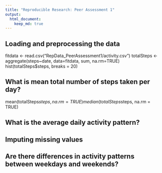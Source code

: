 ```yaml
---
title: "Reproducible Research: Peer Assessment 1"
output: 
  html_document:
    keep_md: true
---
```



## Loading and preprocessing the data

fitdata <- read.csv("RepData_PeerAssessment1/activity.csv")
totalSteps <- aggregate(steps~date, data=fitdata, sum, na.rm=TRUE)
hist(totalSteps$steps, breaks = 20)

## What is mean total number of steps taken per day?

mean(totalSteps$steps, na.rm = TRUE)
median(totalSteps$steps, na.rm = TRUE)

## What is the average daily activity pattern?



## Imputing missing values



## Are there differences in activity patterns between weekdays and weekends?
